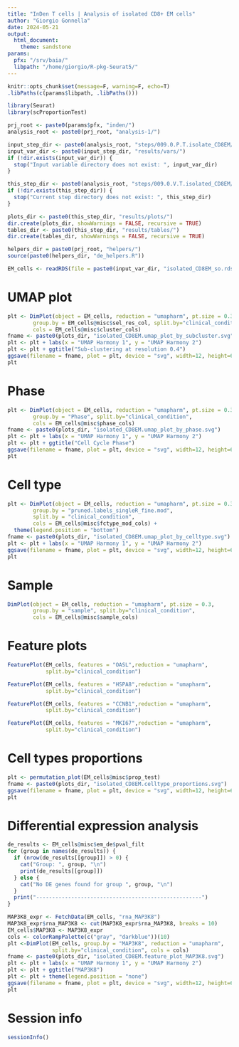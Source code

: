 ```yaml
---
title: "InDen T cells | Analysis of isolated CD8+ EM cells"
author: "Giorgio Gonnella"
date: 2024-05-21
output:
  html_document:
    theme: sandstone
params:
  pfx: "/srv/baia/"
  libpath: "/home/giorgio/R-pkg-Seurat5/"
---
```


```r
knitr::opts_chunk$set(message=F, warning=F, echo=T)
.libPaths(c(params$libpath, .libPaths()))

library(Seurat)
library(scProportionTest)

prj_root <- paste0(params$pfx, "inden/")
analysis_root <- paste0(prj_root, "analysis-1/")

input_step_dir <- paste0(analysis_root, "steps/009.0.P.T.isolate_CD8EM/")
input_var_dir <- paste0(input_step_dir, "results/vars/")
if (!dir.exists(input_var_dir)) {
  stop("Input variable directory does not exist: ", input_var_dir)
}

this_step_dir <- paste0(analysis_root, "steps/009.0.V.T.isolated_CD8EM/")
if (!dir.exists(this_step_dir)) {
  stop("Current step directory does not exist: ", this_step_dir)
}

plots_dir <- paste0(this_step_dir, "results/plots/")
dir.create(plots_dir, showWarnings = FALSE, recursive = TRUE)
tables_dir <- paste0(this_step_dir, "results/tables/")
dir.create(tables_dir, showWarnings = FALSE, recursive = TRUE)

helpers_dir = paste0(prj_root, "helpers/")
source(paste0(helpers_dir, "de_helpers.R"))
```

```r
EM_cells <- readRDS(file = paste0(input_var_dir, "isolated_CD8EM_so.rds"))
```

# UMAP plot

```r
plt <- DimPlot(object = EM_cells, reduction = "umapharm", pt.size = 0.3,
        group.by = EM_cells@misc$sel_res_col, split.by="clinical_condition",
        cols = EM_cells@misc$cluster_cols)
fname <- paste0(plots_dir, "isolated_CD8EM.umap_plot_by_subcluster.svg")
plt <- plt + labs(x = "UMAP Harmony 1", y = "UMAP Harmony 2")
plt <- plt + ggtitle("Sub-clustering at resolution 0.4")
ggsave(filename = fname, plot = plt, device = "svg", width=12, height=6)
plt
```

# Phase

```r
plt <- DimPlot(object = EM_cells, reduction = "umapharm", pt.size = 0.3,
        group.by = "Phase", split.by="clinical_condition",
        cols = EM_cells@misc$phase_cols)
fname <- paste0(plots_dir, "isolated_CD8EM.umap_plot_by_phase.svg")
plt <- plt + labs(x = "UMAP Harmony 1", y = "UMAP Harmony 2")
plt <- plt + ggtitle("Cell Cycle Phase")
ggsave(filename = fname, plot = plt, device = "svg", width=12, height=6)
plt
```

# Cell type

```r
plt <- DimPlot(object = EM_cells, reduction = "umapharm", pt.size = 0.3,
        group.by = "pruned.labels_singleR_fine.mod",
        split.by = "clinical_condition",
        cols = EM_cells@misc$fctype_mod_cols) +
  theme(legend.position = "bottom")
fname <- paste0(plots_dir, "isolated_CD8EM.umap_plot_by_celltype.svg")
plt <- plt + labs(x = "UMAP Harmony 1", y = "UMAP Harmony 2")
ggsave(filename = fname, plot = plt, device = "svg", width=12, height=6)
plt
```

# Sample

```r
DimPlot(object = EM_cells, reduction = "umapharm", pt.size = 0.3,
        group.by = "sample", split.by="clinical_condition",
        cols = EM_cells@misc$sample_cols)
```

# Feature plots

```r
FeaturePlot(EM_cells, features = "OASL",reduction = "umapharm",
            split.by="clinical_condition")
```

```r
FeaturePlot(EM_cells, features = "HSPA8",reduction = "umapharm",
            split.by="clinical_condition")
```

```r
FeaturePlot(EM_cells, features = "CCNB1",reduction = "umapharm",
            split.by="clinical_condition")
```

```r
FeaturePlot(EM_cells, features = "MKI67",reduction = "umapharm",
            split.by="clinical_condition")
```

# Cell types proportions

```r
plt <- permutation_plot(EM_cells@misc$prop_test)
fname <- paste0(plots_dir, "isolated_CD8EM.celltype_proportions.svg")
ggsave(filename = fname, plot = plt, device = "svg", width=12, height=6)
plt
```

# Differential expression analysis

```r
de_results <- EM_cells@misc$em_de$pval_filt
for (group in names(de_results)) {
  if (nrow(de_results[[group]]) > 0) {
    cat("Group: ", group, "\n")
    print(de_results[[group]])
  } else {
    cat("No DE genes found for group ", group, "\n")
  }
  print("----------------------------------------------------")
}
```

```r
MAP3K8_expr <- FetchData(EM_cells, "rna_MAP3K8")
MAP3K8_expr$rna_MAP3K8 <- cut(MAP3K8_expr$rna_MAP3K8, breaks = 10)
EM_cells$MAP3K8 <- MAP3K8_expr
cols <- colorRampPalette(c("gray", "darkblue"))(10)
plt <-DimPlot(EM_cells, group.by = "MAP3K8", reduction = "umapharm",
              split.by="clinical_condition", cols = cols)
fname <- paste0(plots_dir, "isolated_CD8EM.feature_plot_MAP3K8.svg")
plt <- plt + labs(x = "UMAP Harmony 1", y = "UMAP Harmony 2")
plt <- plt + ggtitle("MAP3K8")
plt <- plt + theme(legend.position = "none")
ggsave(filename = fname, plot = plt, device = "svg", width=12, height=6)
plt
```

# Session info

```r
sessionInfo()
```
